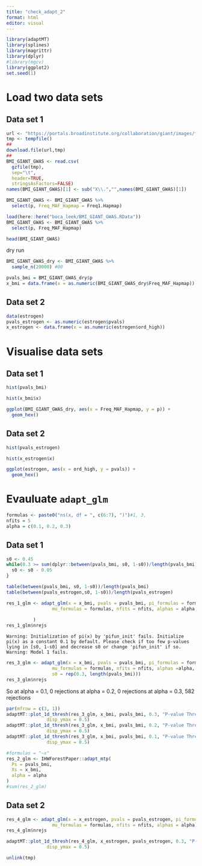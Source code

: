 ```yaml
---
title: "check_adapt_2"
format: html
editor: visual
---
```


```r
library(adaptMT)
library(splines)
library(magrittr)
library(dplyr)
#library(mgcv)
library(ggplot2)
set.seed(1)
```

# Load two data sets

## Data set 1

```r
url <- "https://portals.broadinstitute.org/collaboration/giant/images/f/f0/All_ancestries_SNP_gwas_mc_merge_nogc.tbl.uniq.gz"
tmp <- tempfile()
##
download.file(url,tmp)
##
BMI_GIANT_GWAS <- read.csv(
  gzfile(tmp),
  sep="\t",
  header=TRUE,
  stringsAsFactors=FALSE)
names(BMI_GIANT_GWAS)[1] <- sub("X\\.","",names(BMI_GIANT_GWAS)[1])

BMI_GIANT_GWAS <- BMI_GIANT_GWAS %>%
  select(p, Freq_MAF_Hapmap = Freq1.Hapmap)
```

```r
load(here::here("boca_leek/BMI_GIANT_GWAS.RData"))
BMI_GIANT_GWAS <- BMI_GIANT_GWAS %>%
  select(p, Freq_MAF_Hapmap)
```

```r
head(BMI_GIANT_GWAS)
```

dry run

```r
BMI_GIANT_GWAS_dry <- BMI_GIANT_GWAS %>%
  sample_n(20000) #00
```

```r
pvals_bmi = BMI_GIANT_GWAS_dry$p
x_bmi = data.frame(x = as.numeric(BMI_GIANT_GWAS_dry$Freq_MAF_Hapmap))
```

## Data set 2

```r
data(estrogen)
pvals_estrogen <- as.numeric(estrogen$pvals)
x_estrogen <- data.frame(x = as.numeric(estrogen$ord_high))
```

# Visualise data sets

## Data set 1

```r
hist(pvals_bmi)
```

```r
hist(x_bmi$x)
```

```r
ggplot(BMI_GIANT_GWAS_dry, aes(x = Freq_MAF_Hapmap, y = p)) +
  geom_hex()
```

## Data set 2

```r
hist(pvals_estrogen)
```

```r
hist(x_estrogen$x)
```

```r
ggplot(estrogen, aes(x = ord_high, y = pvals)) +
  geom_hex()
```

# Evauluate `adapt_glm`

```r
formulas <- paste0("ns(x, df = ", c(6:7), ")")#1, 3, 
nfits = 5
alpha = c(0.1, 0.2, 0.3)
```

## Data set 1

```r
s0 <- 0.45
while(0.3 >= sum(dplyr::between(pvals_bmi, s0, 1-s0))/length(pvals_bmi)){
  s0 <- s0 - 0.05
}

table(between(pvals_bmi, s0, 1-s0))/length(pvals_bmi)
table(between(pvals_estrogen,s0, 1-s0))/length(pvals_estrogen)
```

```r
res_1_glm <- adapt_glm(x = x_bmi, pvals = pvals_bmi, pi_formulas = formulas,
                 mu_formulas = formulas, nfits = nfits, alphas = alpha
              
          )
res_1_glm$nrejs
```

```         
Warning: Initialization of pi(x) by 'pifun_init' fails. Initialize pi(x) as a constant 0.1 by default. Please check if too few p-values lying in [s0, 1-s0] and decrease s0 or change 'pifun_init' if so. Warning: Model 1 fails.
```

```r
res_3_glm <- adapt_glm(x = x_bmi, pvals = pvals_bmi, pi_formulas = formulas,
                 mu_formulas = formulas, nfits = nfits, alphas =alpha,
                 s0 = rep(0.3, length(pvals_bmi)))
res_3_glm$nrejs
```
So at alpha = 0.1, 0 rejections
at alpha = 0.2, 0 rejections
at alpha = 0.3, 582 rejections

```r
par(mfrow = c(3, 1))
adaptMT::plot_1d_thresh(res_3_glm, x_bmi, pvals_bmi, 0.3, "P-value Thresholds (alpha = 0.3)",
               disp_ymax = 0.5)
adaptMT::plot_1d_thresh(res_3_glm, x_bmi, pvals_bmi, 0.2, "P-value Thresholds (alpha = 0.2)",
               disp_ymax = 0.5)
adaptMT::plot_1d_thresh(res_3_glm, x_bmi, pvals_bmi, 0.1, "P-value Thresholds (alpha = 0.1)",
               disp_ymax = 0.5)
```


```r
#formulas = "~x"
res_2_glm <- IHWForestPaper::adapt_mtp(
  Ps = pvals_bmi,
  Xs = x_bmi,
  alpha = alpha
)
#sum(res_2_glm)
```


## Data set 2

```r
res_4_glm <- adapt_glm(x = x_estrogen, pvals = pvals_estrogen, pi_formulas = formulas,
                 mu_formulas = formulas, nfits = nfits, alphas = alpha)
res_4_glm$nrejs
```
```r
adaptMT::plot_1d_thresh(res_4_glm, x_estrogen, pvals_estrogen, 0.3, "P-value Thresholds (alpha = 0.3)",
               disp_ymax = 0.5)
```

```r
unlink(tmp)
```
